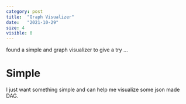 ```yaml
---
category: post
title:  "Graph Visualizer"
date:   "2021-10-29"
size: 4
visible: 0
---
```


found a simple and graph visualizer to give a try ...

# Simple
I just want something simple and can help me visualize some json made DAG.

